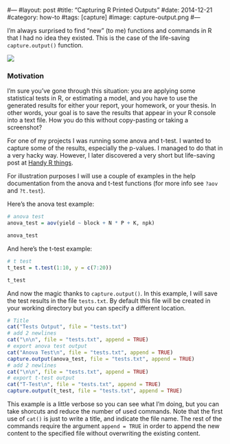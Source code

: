 #---
#layout: post
#title: "Capturing R Printed Outputs"
#date: 2014-12-21
#category: how-to
#tags: [capture]
#image: capture-output.png
#---

I'm always surprised to find "new" (to me) functions and commands in R that I had no idea they existed. This is the case of the life-saving ```capture.output()``` function.

<!--more-->

![](/images/blog/capture-output.png)


### Motivation

I'm sure you've gone through this situation: you are applying some statistical tests in R, or estimating a model, and you have to use the generated results for either your report, your homework, or your thesis. In other words, your goal is to save the results that appear in your R console into a text file. How you do this without copy-pasting or taking a screenshot?

For one of my projects I was running some anova and t-test. I wanted to capture some of the results, especially the p-values. I managed to do that in a very hacky way. However, I later discovered a very short but life-saving post at 
[Handy R things](http://rstatistics.tumblr.com/post/417394222/export-anova-table).

For illustration purposes I will use a couple of examples in the help documentation from the anova and t-test functions (for more info see ```?aov``` and ```?t.test```).

Here's the anova test example:
```r
# anova test
anova_test = aov(yield ~ block + N * P + K, npk)

anova_test
```

And here's the t-test example:
```r
# t test
t_test = t.test(1:10, y = c(7:20))

t_test
```

And now the magic thanks to ```capture.output()```. In this example, I will save the test results in the file ```tests.txt```. By default this file will be created in your working directory but you can specify a different location. 

```r
# Title
cat("Tests Output", file = "tests.txt")
# add 2 newlines
cat("\n\n", file = "tests.txt", append = TRUE)
# export anova test output
cat("Anova Test\n", file = "tests.txt", append = TRUE)
capture.output(anova_test, file = "tests.txt", append = TRUE)
# add 2 newlines
cat("\n\n", file = "tests.txt", append = TRUE)
# export t-test output
cat("T-Test\n", file = "tests.txt", append = TRUE)
capture.output(t_test, file = "tests.txt", append = TRUE)
```

This example is a little verbose so you can see what I'm doing, but you can take shorcuts and reduce the number of used commands. Note that the first use of ```cat()``` is just to write a title, and indicate the file name. The rest of the commands require the argument ```append = TRUE``` in order to append the new content to the specified file without overwriting the existing content.

